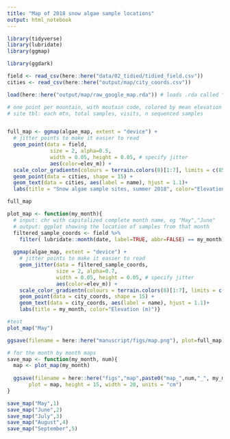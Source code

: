 ```yaml
---
title: "Map of 2018 snow algae sample locations"
output: html_notebook
---
```


```r
library(tidyverse)
library(lubridate)
library(ggmap)

library(ggdark)
```

```r
field <- read_csv(here::here("data/02_tidied/tidied_field.csv"))
cities <- read_csv(here::here("output/map/city_coords.csv"))

load(here::here("output/map/raw_google_map.rda")) # loads .rda called "algae_map"... not sure how avoid using.rda format, maybe png?
```


```r
# one point per mountain, with moutain code, colored by mean elevation
# site tbl: each mtn, total samples, visits, n sequenced samples


full_map <- ggmap(algae_map, extent = "device") +
  # jitter points to make it easier to read
  geom_point(data = field, 
              size = 2, alpha=0.5, 
              width = 0.05, height = 0.05, # specify jitter
              aes(color=elev_m)) +
  scale_color_gradientn(colours = terrain.colors(8)[1:7], limits = c(850,2200)) +
  geom_point(data = cities, shape = 15) +
  geom_text(data = cities, aes(label = name), hjust = 1.1)+
  labs(title = "Snow algae sample sites, summer 2018", color="Elevation (m)") 

full_map
```

```r
plot_map <- function(my_month){
  # input: chr with capitalized complete month name, eg "May","June"
  # output: ggplot showing the location of samples from that month
  filtered_sample_coords <- field %>% 
    filter( lubridate::month(date, label=TRUE, abbr=FALSE) == my_month)
  
  ggmap(algae_map, extent = "device") +
    # jitter points to make it easier to read
    geom_jitter(data = filtered_sample_coords, 
                size = 2, alpha=0.7, 
                width = 0.05, height = 0.05, # specify jitter
                aes(color=elev_m)) +
    scale_color_gradientn(colours = terrain.colors(8)[1:7], limits = c(850,2200)) +
    geom_point(data = city_coords, shape = 15) +
    geom_text(data = city_coords, aes(label = name), hjust = 1.1)+
    labs(title = my_month, color="Elevation (m)")}

#test
plot_map("May")
```

```r

ggsave(filename = here::here("manuscript/figs/map.png"), plot=full_map)

# for the month by month maps
save_map <- function(my_month, num){
  map <- plot_map(my_month)
  
  ggsave(filename = here::here("figs","map",paste0("map_",num,"_", my_month,".png")),
       plot = map, height = 15, width = 20, units = "cm")
}

save_map("May",1)
save_map("June",2)
save_map("July",3)
save_map("August",4)
save_map("September",5)




```

